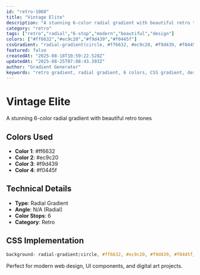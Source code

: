 ```yaml
---
id: "retro-1060"
title: "Vintage Elite"
description: "A stunning 6-color radial gradient with beautiful retro tones"
category: "retro"
tags: ["retro","radial","6-stop","modern","beautiful","design"]
colors: ["#ff6632","#ec9c20","#f9d439","#f0445f"]
cssGradient: "radial-gradient(circle, #ff6632, #ec9c20, #f9d439, #f0445f)"
featured: false
createdAt: "2025-08-18T10:59:22.528Z"
updatedAt: "2025-08-25T07:08:43.393Z"
author: "Gradient Generator"
keywords: "retro gradient, radial gradient, 6 colors, CSS gradient, design, #ff6632, #ec9c20, #f9d439, #f0445f"
---
```


# Vintage Elite

A stunning 6-color radial gradient with beautiful retro tones

## Colors Used
- **Color 1**: #ff6632
- **Color 2**: #ec9c20
- **Color 3**: #f9d439
- **Color 4**: #f0445f

## Technical Details
- **Type**: Radial Gradient
- **Angle**: N/A (Radial)
- **Color Stops**: 6
- **Category**: Retro

## CSS Implementation
```css
background: radial-gradient(circle, #ff6632, #ec9c20, #f9d439, #f0445f);
```

Perfect for modern web design, UI components, and digital art projects.
